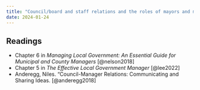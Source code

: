 ```yaml
---
title: "Council/board and staff relations and the roles of mayors and managers"
date: 2024-01-24
---
```


## Readings

-   Chapter 6 in *Managing Local Government: An Essential Guide for Municipal and County Managers* [@nelson2018]
-   Chapter 5 in *The Effective Local Government Manager* [@lee2022]
-   Anderegg, Niles. “Council-Manager Relations: Communicating and Sharing Ideas. [@anderegg2018]